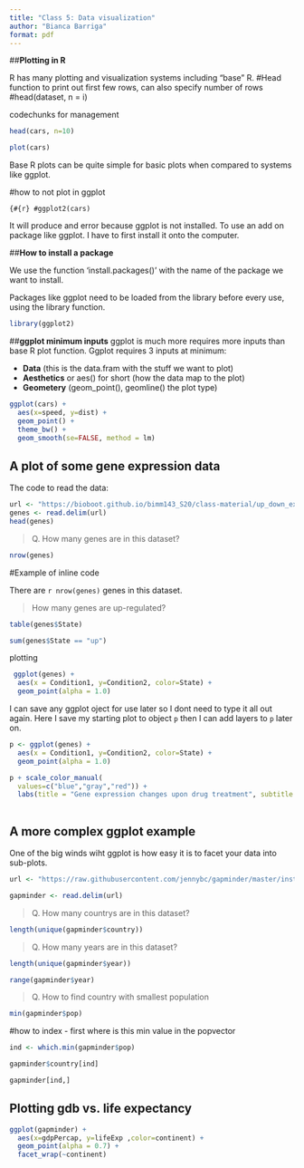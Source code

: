 ```yaml
---
title: "Class 5: Data visualization"
author: "Bianca Barriga"
format: pdf
---
```


##**Plotting in R**

R has many plotting and visualization systems including "base" R. #Head function to print out first few rows, can also specify number of rows #head(dataset, n = i)

codechunks for management 
```r
head(cars, n=10)
```

```r
plot(cars)
```

Base R plots can be quite simple for basic plots when compared to systems like ggplot.

#how to not plot in ggplot

``` {#{r}
#ggplot2(cars)
```

It will produce and error because ggplot is not installed. To use an add on package like ggplot. I have to first install it onto the computer.

##**How to install a package**

We use the function 'install.packages()' with the name of the package we want to install.

Packages like ggplot need to be loaded from the library before every use, using the library function.

```r
library(ggplot2)
```

##**ggplot minimum inputs**
ggplot is much more requires more inputs than base R plot function. Ggplot requires 3 inputs at minimum:

-   **Data** (this is the data.fram with the stuff we want to plot)
-   **Aesthetics** or aes() for short (how the data map to the plot)
-   **Geometery** (geom_point(), geomline() the plot type)

```r
ggplot(cars) + 
  aes(x=speed, y=dist) + 
  geom_point() + 
  theme_bw() +
  geom_smooth(se=FALSE, method = lm)
```

## A plot of some gene expression data 

The code to read the data: 

```r
url <- "https://bioboot.github.io/bimm143_S20/class-material/up_down_expression.txt"
genes <- read.delim(url)
head(genes)
```

> Q. How many genes are in this dataset?

```r
nrow(genes)
```

#Example of inline code 

There are `r nrow(genes)` genes in this dataset. 

> How many genes are up-regulated?

```r
table(genes$State)
```
```r
sum(genes$State == "up")
```

plotting 

```r
 ggplot(genes) +
  aes(x = Condition1, y=Condition2, color=State) +
  geom_point(alpha = 1.0)
```

I can save any ggplot oject for use later so I dont need to type it all out again. Here I save my starting plot to object `p` then I can add layers to `p` later on. 

```r
p <- ggplot(genes) +
  aes(x = Condition1, y=Condition2, color=State) +
  geom_point(alpha = 1.0)
```

```r
p + scale_color_manual(
  values=c("blue","gray","red")) +
  labs(title = "Gene expression changes upon drug treatment", subtitle = "some subtitle", y= "Drug treatment", x= "Control (no drug") 
  
```
## A more complex ggplot example

One of the big winds wiht ggplot is how easy it is to facet your data into sub-plots. 

```r
url <- "https://raw.githubusercontent.com/jennybc/gapminder/master/inst/extdata/gapminder.tsv"

gapminder <- read.delim(url)
```


> Q. How many countrys are in this dataset?

```r
length(unique(gapminder$country))
```

>Q. How many years are in this dataset?

```r
length(unique(gapminder$year))
```

```r
range(gapminder$year)


```

> Q. How to find country with smallest population


```r
min(gapminder$pop)
```

#how to index - first where is this min value in the popvector

```r
ind <- which.min(gapminder$pop)
```

```r
gapminder$country[ind]
```
```r
gapminder[ind,]
```

## Plotting gdb vs. life expectancy 

```r
ggplot(gapminder) +
  aes(x=gdpPercap, y=lifeExp ,color=continent) + 
  geom_point(alpha = 0.7) +
  facet_wrap(~continent)
```



















